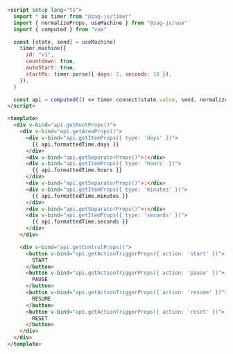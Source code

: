 ```html
<script setup lang="ts">
  import * as timer from "@zag-js/timer"
  import { normalizeProps, useMachine } from "@zag-js/vue"
  import { computed } from "vue"

  const [state, send] = useMachine(
    timer.machine({
      id: "v1",
      countdown: true,
      autoStart: true,
      startMs: timer.parse({ days: 2, seconds: 10 }),
    }),
  )

  const api = computed(() => timer.connect(state.value, send, normalizeProps))
</script>

<template>
  <div v-bind="api.getRootProps()">
    <div v-bind="api.getAreaProps()">
      <div v-bind="api.getItemProps({ type: 'days' })">
        {{ api.formattedTime.days }}
      </div>
      <div v-bind="api.getSeparatorProps()">:</div>
      <div v-bind="api.getItemProps({ type: 'hours' })">
        {{ api.formattedTime.hours }}
      </div>
      <div v-bind="api.getSeparatorProps()">:</div>
      <div v-bind="api.getItemProps({ type: 'minutes' })">
        {{ api.formattedTime.minutes }}
      </div>
      <div v-bind="api.getSeparatorProps()">:</div>
      <div v-bind="api.getItemProps({ type: 'seconds' })">
        {{ api.formattedTime.seconds }}
      </div>
    </div>

    <div v-bind="api.getControlProps()">
      <button v-bind="api.getActionTriggerProps({ action: 'start' })">
        START
      </button>
      <button v-bind="api.getActionTriggerProps({ action: 'pause' })">
        PAUSE
      </button>
      <button v-bind="api.getActionTriggerProps({ action: 'resume' })">
        RESUME
      </button>
      <button v-bind="api.getActionTriggerProps({ action: 'reset' })">
        RESET
      </button>
    </div>
  </div>
</template>
```
